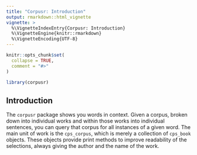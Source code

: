 ```yaml
---
title: "Corpusr: Introduction"
output: rmarkdown::html_vignette
vignette: >
  %\VignetteIndexEntry{Corpusr: Introduction}
  %\VignetteEngine{knitr::rmarkdown}
  %\VignetteEncoding{UTF-8}
---
```


```r
knitr::opts_chunk$set(
  collapse = TRUE,
  comment = "#>"
)
```

```r
library(corpusr)
```

## Introduction
The `corpusr` package shows you words in context. Given a corpus, broken down into individual works and within those works into individual sentences, you can query that corpus for all instances of a given word. The main unit of work is the `cps_corpus`, which is merely a collection of `cps_book` objects. These objects provide print methods to improve readability of the selections, always giving the author and the name of the work. 

